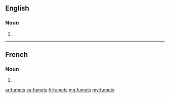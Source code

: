 ==English==

===Noun===
{{head|en|noun plural form}}

# {{plural of|fumet|lang=en}}

----

==French==

===Noun===
{{head|fr|noun plural form|g=m}}

# {{plural of|fumet|lang=fr}}

[[ar:fumets]]
[[ca:fumets]]
[[fr:fumets]]
[[mg:fumets]]
[[my:fumets]]